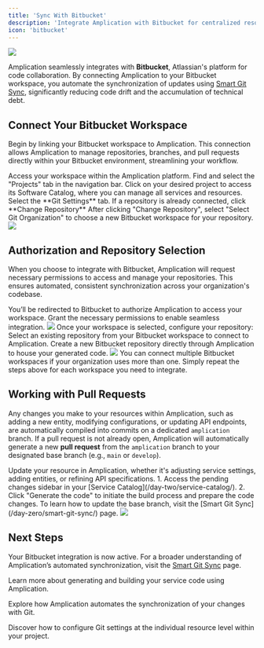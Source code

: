 ```yaml
---
title: 'Sync With Bitbucket'
description: 'Integrate Amplication with Bitbucket for centralized resource management and smart Git workflows across your organization.'
icon: 'bitbucket'
---
```


<Frame caption="An Amplication-generated Bitbucket Pull Request">
  <img src="/images/day-zero/bitbucket-pull-request.png" />
</Frame>

Amplication seamlessly integrates with **Bitbucket**, Atlassian's platform for code collaboration.
By connecting Amplication to your Bitbucket workspace, you automate the synchronization of updates using [Smart Git Sync](/day-zero/smart-git-sync/), significantly reducing code drift and the accumulation of technical debt.

## Connect Your Bitbucket Workspace

Begin by linking your Bitbucket workspace to Amplication.
This connection allows Amplication to manage repositories, branches, and pull requests directly within your Bitbucket environment, streamlining your workflow.

<Steps>
  <Step title="Navigate to Your Amplication Workspace">
    Access your workspace within the Amplication platform.
  </Step>
  <Step title="Select the 'Projects' Tab">
    Find and select the "Projects" tab in the navigation bar.
  </Step>
  <Step title="Select a specific project's 'Software Catalog'">
    Click on your desired project to access its Software Catalog, where you can manage all services and resources.
  </Step>
  <Step title="Select the 'Git Settings' Tab">
    Select the **Git Settings** tab. If a repository is already connected, click **Change Repository**
  </Step>
  <Step title="Select Git Organization">
    After clicking "Change Repository", select "Select Git Organization" to choose a new Bitbucket workspace for your repository.
  </Step>
</Steps>

<Frame caption="Adding a Bitbucket workspace">
  <img src="/images/day-zero/add-git-org.png" />
</Frame>

## Authorization and Repository Selection

When you choose to integrate with Bitbucket, Amplication will request necessary permissions to access and manage your repositories. This ensures automated, consistent synchronization across your organization's codebase.

<Steps>
  <Step title="Authorize Amplication's Bitbucket Integration">
    You’ll be redirected to Bitbucket to authorize Amplication to access your workspace. Grant the necessary permissions to enable seamless integration.
    <Frame caption="Authorize Amplication to access your Bitbucket workspace">
      <img src="/images/day-zero/authorize-bitbucket.png" />
    </Frame>
  </Step>
  <Step title="Choose or Create a Repository">
    Once your workspace is selected, configure your repository:
    <CardGroup cols={2}>
      <Card title="Use Existing Repository" icon="book" iconType="solid">
        Select an existing repository from your Bitbucket workspace to connect to Amplication.
      </Card>
      <Card title="Create a New Repository" icon="plus" iconType="solid">
        Create a new Bitbucket repository directly through Amplication to house your generated code.
      </Card>
    </CardGroup>
    <Frame caption="Select your repository">
      <img src="/images/day-zero/github-select-repositories.png" />
    </Frame>
  </Step>
</Steps>

<Tip>
You can connect multiple Bitbucket workspaces if your organization uses more than one. Simply repeat the steps above for each workspace you need to integrate.
</Tip>

## Working with Pull Requests

Any changes you make to your resources within Amplication, such as adding a new entity, modifying configurations, or updating API endpoints, are automatically compiled into commits on a dedicated `amplication` branch.
If a pull request is not already open, Amplication will automatically generate a new **pull request** from the `amplication` branch to your designated base branch (e.g., `main` or `develop`).

<Steps>
  <Step title="Make Changes">
    Update your resource in Amplication, whether it's adjusting service settings, adding entities, or refining API specifications.
  </Step>

  <Step title="Generate Code">
    1. Access the pending changes sidebar in your [Service Catalog](/day-two/service-catalog/).
    2. Click "Generate the code" to initiate the build process and prepare the code changes.
  </Step>
</Steps>

<Tip>
To learn how to update the base branch, visit the [Smart Git Sync](/day-zero/smart-git-sync/) page.
</Tip>

<Frame>
  <img src="/images/day-zero/bitbucket-pull-request.png" />
</Frame>

## Next Steps

Your Bitbucket integration is now active. For a broader understanding of Amplication’s automated synchronization, visit the [Smart Git Sync](/day-zero/smart-git-sync) page.

<CardGroup cols={2}>
  <Card
    title="Generate Code"
    icon="code"
    iconType="solid"
    href="/day-one/generate-code">
    Learn more about generating and building your service code using Amplication.
  </Card>

  <Card
    title="Smart Git Sync"
    icon="code-branch"
    iconType="solid"
    href="/day-zero/smart-git-sync">
    Explore how Amplication automates the synchronization of your changes with Git.
  </Card>

  <Card
    title="Resource-Level Git Setup"
    icon="gear"
    iconType="solid"
    href="/day-one/resource-git-setup">
    Discover how to configure Git settings at the individual resource level within your project.
  </Card>
</CardGroup>